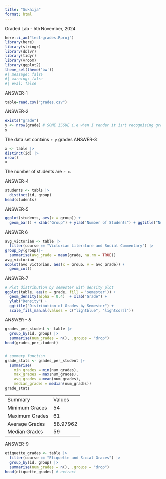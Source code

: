 ```yaml
---
title: "Sukhija"
format: html
---
```


Graded Lab - 5th November, 2024

```r
here::i_am("test-grades.Rproj") 
library(here)
library(stringr)
library(dplyr)
library(tidyr)
library(vroom) 
library(ggplot2)
theme_set(theme('bw'))
#| message: false
#| warning: false
#| eval: false
```

ANSWER-1

```r
table=read.csv("grades.csv")
```

ANSWER-2

```r
exists("grade")
y <- nrow(grade) # SOME ISSUE i.e when I render it isnt recognising grade object, otherwise working.
y
```

The data set contains `r y` grades ANSWER-3

```r
x <- table |>
distinct(id) |>
nrow() 
x
```

The number of students are `r x`.

ANSWER-4

```r
students <- table |> 
  distinct(id, group)
head(students)
```

ANSWER-5

```r
ggplot(students, aes(x = group)) +
  geom_bar() + xlab("Group") + ylab("Number of Students") + ggtitle("Number of Students per Group")
```

ANSWER 6

```r
avg_victorian <- table |> 
  filter(course == "Victorian Literature and Social Commentary") |>
group_by(group)|> 
  summarise(avg_grade = mean(grade, na.rm = TRUE))
avg_victorian
ggplot(avg_victorian, aes(x = group, y = avg_grade)) +
  geom_col()
```

ANSWER-7

```r
# Plot distribution by semester with density plot
ggplot(table, aes(x = grade, fill = 'semester')) +
  geom_density(alpha = 0.4)  + xlab("Grade") +
  ylab("Density") +
  ggtitle("Distribution of Grades by Semester") +
  scale_fill_manual(values = c("lightblue", "lightcoral"))
```

ANSWER - 8

```r
grades_per_student <- table |> 
  group_by(id, group) |> 
  summarise(num_grades = n(), .groups = "drop")
head(grades_per_student)


# summary function
grade_stats <- grades_per_student |> 
  summarise(
    min_grades = min(num_grades),
    max_grades = max(num_grades),
    avg_grades = mean(num_grades),
    median_grades = median(num_grades))
grade_stats
```
|                |          |
|----------------|----------|
| Summary        | Values   |
| Minimum Grades | 54       |
| Maximum Grades | 61       |
| Average Grades | 58.97962 |
| Median Grades  | 59       |
ANSWER-9
```r
etiquette_grades <- table |> 
  filter(course == "Etiquette and Social Graces") |> 
  group_by(id, group) |> 
  summarise(num_grades = n(), .groups = "drop")
head(etiquette_grades) # extract

```


